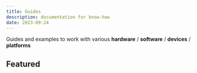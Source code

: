 ```yaml
---
title: Guides
description: documentation for know-how
date: 2023-09-24
---
```



Guides and examples to work with various **hardware** / **software** / **devices** / **platforms**

## Featured
<Cards>
  <Card title="ArmNN" href="/guides/armnn/" />
  <Card title="RKNN" href="/guides/rknn/" />
</Cards>